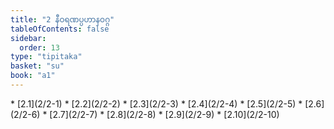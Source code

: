 ```yaml
---
title: "2 နီဝရဏပ္ပဟာနဝဂ္ဂ"
tableOfContents: false
sidebar:
  order: 13
type: "tipitaka"
basket: "su"
book: "a1"
---
```



<DynamicBreadcrumb />



<TableOfContents book="a1" section="2">
* [2.1](2/2-1)
* [2.2](2/2-2)
* [2.3](2/2-3)
* [2.4](2/2-4)
* [2.5](2/2-5)
* [2.6](2/2-6)
* [2.7](2/2-7)
* [2.8](2/2-8)
* [2.9](2/2-9)
* [2.10](2/2-10)
</TableOfContents>